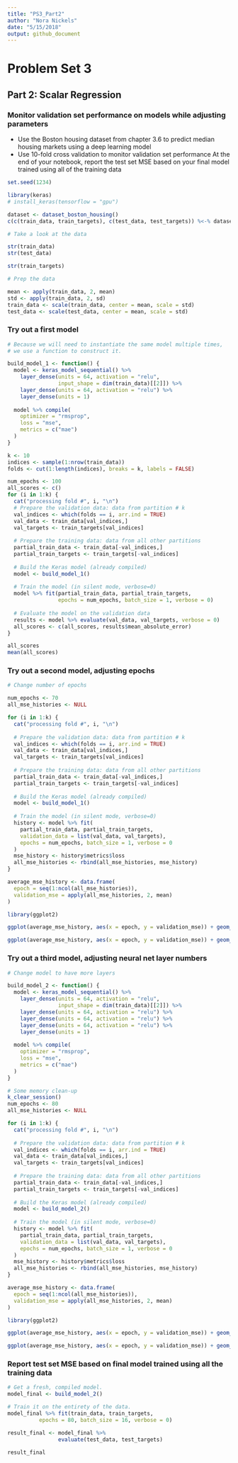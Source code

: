```yaml
---
title: "PS3_Part2"
author: "Nora Nickels"
date: "5/15/2018"
output: github_document
---
```


# Problem Set 3

## Part 2: Scalar Regression

### Monitor validation set performance on models while adjusting parameters

* Use the Boston housing dataset from chapter 3.6 to predict median housing markets using a deep learning model
* Use 10-fold cross validation to monitor validation set performance
At the end of your notebook, report the test set MSE based on your final model trained using all of the training data

```r

set.seed(1234)

library(keras)
# install_keras(tensorflow = "gpu")

dataset <- dataset_boston_housing()
c(c(train_data, train_targets), c(test_data, test_targets)) %<-% dataset

# Take a look at the data

str(train_data)
str(test_data)

str(train_targets)

# Prep the data

mean <- apply(train_data, 2, mean)
std <- apply(train_data, 2, sd)
train_data <- scale(train_data, center = mean, scale = std)
test_data <- scale(test_data, center = mean, scale = std)

```

### Try out a first model

```r

# Because we will need to instantiate the same model multiple times,
# we use a function to construct it.

build_model_1 <- function() {
  model <- keras_model_sequential() %>% 
    layer_dense(units = 64, activation = "relu", 
                input_shape = dim(train_data)[[2]]) %>% 
    layer_dense(units = 64, activation = "relu") %>% 
    layer_dense(units = 1) 
    
  model %>% compile(
    optimizer = "rmsprop", 
    loss = "mse", 
    metrics = c("mae")
  )
}

k <- 10
indices <- sample(1:nrow(train_data))
folds <- cut(1:length(indices), breaks = k, labels = FALSE) 

num_epochs <- 100
all_scores <- c()
for (i in 1:k) {
  cat("processing fold #", i, "\n")
  # Prepare the validation data: data from partition # k
  val_indices <- which(folds == i, arr.ind = TRUE) 
  val_data <- train_data[val_indices,]
  val_targets <- train_targets[val_indices]
  
  # Prepare the training data: data from all other partitions
  partial_train_data <- train_data[-val_indices,]
  partial_train_targets <- train_targets[-val_indices]
  
  # Build the Keras model (already compiled)
  model <- build_model_1()
  
  # Train the model (in silent mode, verbose=0)
  model %>% fit(partial_train_data, partial_train_targets,
                epochs = num_epochs, batch_size = 1, verbose = 0)
                
  # Evaluate the model on the validation data
  results <- model %>% evaluate(val_data, val_targets, verbose = 0)
  all_scores <- c(all_scores, results$mean_absolute_error)
}  

all_scores
mean(all_scores)

```

### Try out a second model, adjusting epochs

```r

# Change number of epochs

num_epochs <- 70
all_mse_histories <- NULL

for (i in 1:k) {
  cat("processing fold #", i, "\n")
  
  # Prepare the validation data: data from partition # k
  val_indices <- which(folds == i, arr.ind = TRUE)
  val_data <- train_data[val_indices,]
  val_targets <- train_targets[val_indices]
  
  # Prepare the training data: data from all other partitions
  partial_train_data <- train_data[-val_indices,]
  partial_train_targets <- train_targets[-val_indices]
  
  # Build the Keras model (already compiled)
  model <- build_model_1()
  
  # Train the model (in silent mode, verbose=0)
  history <- model %>% fit(
    partial_train_data, partial_train_targets,
    validation_data = list(val_data, val_targets),
    epochs = num_epochs, batch_size = 1, verbose = 0
  )
  mse_history <- history$metrics$loss
  all_mse_histories <- rbind(all_mse_histories, mse_history)
}

average_mse_history <- data.frame(
  epoch = seq(1:ncol(all_mse_histories)),
  validation_mse = apply(all_mse_histories, 2, mean)
)

library(ggplot2)

ggplot(average_mse_history, aes(x = epoch, y = validation_mse)) + geom_line()

ggplot(average_mse_history, aes(x = epoch, y = validation_mse)) + geom_smooth()

```

### Try out a third model, adjusting neural net layer numbers

```r

# Change model to have more layers

build_model_2 <- function() {
  model <- keras_model_sequential() %>% 
    layer_dense(units = 64, activation = "relu", 
                input_shape = dim(train_data)[[2]]) %>% 
    layer_dense(units = 64, activation = "relu") %>% 
    layer_dense(units = 64, activation = "relu") %>% 
    layer_dense(units = 64, activation = "relu") %>% 
    layer_dense(units = 1) 
    
  model %>% compile(
    optimizer = "rmsprop", 
    loss = "mse", 
    metrics = c("mae")
  )
}

# Some memory clean-up
k_clear_session()
num_epochs <- 80
all_mse_histories <- NULL

for (i in 1:k) {
  cat("processing fold #", i, "\n")
  
  # Prepare the validation data: data from partition # k
  val_indices <- which(folds == i, arr.ind = TRUE)
  val_data <- train_data[val_indices,]
  val_targets <- train_targets[val_indices]
  
  # Prepare the training data: data from all other partitions
  partial_train_data <- train_data[-val_indices,]
  partial_train_targets <- train_targets[-val_indices]
  
  # Build the Keras model (already compiled)
  model <- build_model_2()
  
  # Train the model (in silent mode, verbose=0)
  history <- model %>% fit(
    partial_train_data, partial_train_targets,
    validation_data = list(val_data, val_targets),
    epochs = num_epochs, batch_size = 1, verbose = 0
  )
  mse_history <- history$metrics$loss
  all_mse_histories <- rbind(all_mse_histories, mse_history)
}

average_mse_history <- data.frame(
  epoch = seq(1:ncol(all_mse_histories)),
  validation_mse = apply(all_mse_histories, 2, mean)
)

library(ggplot2)

ggplot(average_mse_history, aes(x = epoch, y = validation_mse)) + geom_line()

ggplot(average_mse_history, aes(x = epoch, y = validation_mse)) + geom_smooth()

```

### Report test set MSE based on final model trained using all the training data 

```r

# Get a fresh, compiled model.
model_final <- build_model_2()

# Train it on the entirety of the data.
model_final %>% fit(train_data, train_targets,
          epochs = 80, batch_size = 16, verbose = 0)

result_final <- model_final %>% 
                evaluate(test_data, test_targets)

result_final

```


